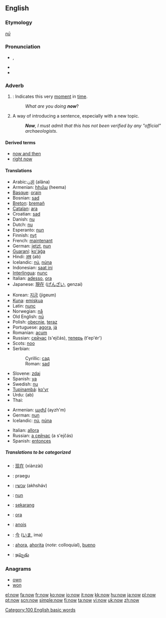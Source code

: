 ==English==

{{rank|only|like|little|77|now|then|A|should}}

===Etymology===
{{OE.}} ''[[nū]]''

===Pronunciation===
* {{IPA|/nɑʊ/}}, {{SAMPA|/naU/}}
* {{audio|en-us-now.ogg|Audio (US)}}
* {{Rhymes|aʊ}}

===Adverb===
{{en-adv|-}}

#{{time}}: Indicates this very [[moment]] in [[time]].
#:''What are you doing '''now'''''?
# A way of introducing a sentence, especially with a new topic.
#:'''''Now''', I must admit that this has not been verified by any "official" archaeologists''.

====Derived terms====
*[[now and then]]
*[[right now]]

====Translations====
{{trans-top|indicates this very moment in time (1)}}
*Arabic:[[الان]] (alâna)
*Armenian: [[հիմա]] (heema)
*[[Basque]]: [[orain]]
*Bosnian: [[sad#Bosnian|sad]]
*[[Breton]]: [[bremañ]]
*[[Catalan]]: [[ara]]
*Croatian: [[sad#Croatian|sad]]
*Danish: [[nu]]
*Dutch: [[nu]]
*Esperanto: [[nun]]
*Finnish: [[nyt]]
*French: [[maintenant]]
*German: [[jetzt]], [[nun]]
*[[Guaraní]]: [[ko'ág̃a]]
*Hindi: [[अब]] (ab)
*Icelandic: [[nú]], [[núna]]
*Indonesian: [[saat ini]]
*[[Interlingua]]: [[nunc]]
*Italian: [[adesso]], [[ora]]
*Japanese: [[現在]] ([[げんざい]], genzai)
{{trans-mid}}
*Korean: [[지금]] (jigeum)
*[[Kuna]]: [[emiskua]]
*Latin: [[nunc]]
*Norwegian: [[nå]]
*Old English: [[nu|nū]]
*Polish: [[obecnie]], [[teraz]]
*Portuguese: [[agora]], [[já]]
*Romanian: [[acum]]
*Russian: [[сейчас]] (s'ejčás), [[теперь]] (t'ep'ér')
*Scots: [[noo#Scots|noo]]
*Serbian:
*:Cyrillic: [[сад#Serbian|сад]]
*:Roman: [[sad#Serbian|sad]]
*Slovene: [[zdaj]]
*Spanish: [[ya]]
*Swedish: [[nu]]
*[[Tupinambá]]: [[ko'yr]]
*Urdu: {{URchar|[[اب]]}} (ab)
*Thai: {{THchar|[[เดี๋ยวนี้]]}}
{{trans-bottom}}

{{trans-top|a way of introducing a sentence (2)}}
*Armenian: [[այժմ]] (ayzh'm)
*German: [[nun]]
*Icelandic: [[nú]], [[núna]]
{{trans-mid}}
*Italian: [[allora]]
*Russian: [[а сейчас]] (a s'ejčás)
*Spanish: [[entonces]]
{{trans-bottom}}

=====Translations to be categorized=====
{{checktrans}}
{{top}}
*{{ttbc|Chinese}}: [[现在]] (xiànzài)
*{{ttbc|Estonian}}: praegu
*{{ttbc|Hebrew}}: [[עכשיו]] (akhsháv)
*{{ttbc|Ido}}: [[nun]]
*{{ttbc|Indonesian}}: [[sekarang]]
*{{ttbc|Interlingua}}: [[ora]]
{{mid}}
*{{ttbc|Irish}}: [[anois]]
*{{ttbc|Japanese}}: [[今]] ([[いま]], ima)
*{{ttbc|Spanish}}: [[ahora]], [[ahorita]] (''note'': colloquial), [[bueno]]
*{{ttbc|Telugu}}: [[ఇప్పుడు]]
{{bottom}}

===Anagrams===
*[[own]]
*[[won]]

[[Category:100 English basic words]]

[[el:now]]
[[fa:now]]
[[fr:now]]
[[ko:now]]
[[io:now]]
[[it:now]]
[[kk:now]]
[[hu:now]]
[[ja:now]]
[[pl:now]]
[[pt:now]]
[[scn:now]]
[[simple:now]]
[[fi:now]]
[[ta:now]]
[[vi:now]]
[[uk:now]]
[[zh:now]]